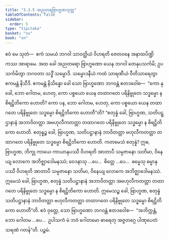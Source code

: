 ```yaml
---
title: "3.3.5 အညတရဗြာဟ္မဏသုတ္တ"
tableOfContents: false
sidebar:
  order: 5
type: "tipitaka"
basket: "su"
book: "sn"
---
```



<DynamicBreadcrumb />

<Division number="391" book="sn" e="ch" v="18" p="337">

<Paragraph number="876" book="sn">
ဧဝံ မေ သုတံ—  ဧကံ သမယံ ဘဂဝါ သာဝတ္ထိယံ ဝိဟရတိ ဇေတဝနေ အနာထပိဏ္ဍိကဿ အာရာမေ. အထ ခေါ အညတရော ဗြာဟ္မဏော ယေန ဘဂဝါ တေနုပသင်္ကမိ; ဥပသင်္ကမိတွာ ဘဂဝတာ သဒ္ဓိံ သမ္မောဒိ. သမ္မောဒနီယံ ကထံ သာရဏီယံ ဝီတိသာရေတွာ ဧကမန္တံ နိသီဒိ. ဧကမန္တံ နိသိန္နော ခေါ သော ဗြာဟ္မဏော ဘဂဝန္တံ ဧတဒဝေါစ—  “ကော နု ခေါ, ဘော ဂေါတမ, ဟေတု, ကော ပစ္စယော ယေန တထာဂတေ ပရိနိဗ္ဗုတေ သဒ္ဓမ္မော န စိရဋ္ဌိတိကော ဟောတိ? ကော ပန, ဘော ဂေါတမ, ဟေတု, ကော ပစ္စယော ယေန တထာဂတေ ပရိနိဗ္ဗုတေ သဒ္ဓမ္မော စိရဋ္ဌိတိကော ဟောတီ”တိ?
</Paragraph>

<Paragraph number="877" book="sn">
“စတုန္နံ ခေါ, ဗြာဟ္မဏ, သတိပဋ္ဌာနာနံ အဘာဝိတတ္တာ အဗဟုလီကတတ္တာ တထာဂတေ ပရိနိဗ္ဗုတေ သဒ္ဓမ္မော န စိရဋ္ဌိတိကော ဟောတိ. စတုန္နဉ္စ ခေါ, ဗြာဟ္မဏ, သတိပဋ္ဌာနာနံ ဘာဝိတတ္တာ ဗဟုလီကတတ္တာ တထာဂတေ ပရိနိဗ္ဗုတေ သဒ္ဓမ္မော စိရဋ္ဌိတိကော ဟောတိ.
</Paragraph>

<Paragraph number="878" book="sn">
ကတမေသံ စတုန္နံ? ဣဓ, ဗြာဟ္မဏ, ဘိက္ခု ကာယေ ကာယာနုပဿီ ဝိဟရတိ အာတာပီ သမ္ပဇာနော သတိမာ, ဝိနေယျ လောကေ အဘိဇ္ဈာဒေါမနဿံ; ဝေဒနာသု …ပေ…  စိတ္တေ …ပေ…  ဓမ္မေသု ဓမ္မာနုပဿီ ဝိဟရတိ အာတာပီ သမ္ပဇာနော သတိမာ, ဝိနေယျ လောကေ အဘိဇ္ဈာဒေါမနဿံ. ဣမေသံ ခေါ, ဗြာဟ္မဏ, စတုန္နံ သတိပဋ္ဌာနာနံ အဘာဝိတတ္တာ အဗဟုလီကတတ္တာ တထာဂတေ ပရိနိဗ္ဗုတေ သဒ္ဓမ္မော န စိရဋ္ဌိတိကော ဟောတိ. ဣမေသဉ္စ ခေါ, ဗြာဟ္မဏ, စတုန္နံ သတိပဋ္ဌာနာနံ ဘာဝိတတ္တာ ဗဟုလီကတတ္တာ တထာဂတေ ပရိနိဗ္ဗုတေ သဒ္ဓမ္မော စိရဋ္ဌိတိကော ဟောတီ”တိ.
</Paragraph>

<Paragraph number="879" book="sn">
ဧဝံ ဝုတ္တေ, သော ဗြာဟ္မဏော ဘဂဝန္တံ ဧတဒဝေါစ—  “အဘိက္ကန္တံ, ဘော ဂေါတမ …ပေ…  ဥပါသကံ မံ ဘဝံ ဂေါတမော ဓာရေတု အဇ္ဇတဂ္ဂေ ပါဏုပေတံ သရဏံ ဂတန်”တိ.

</Paragraph>
</Division>

<Paragraph number="880" type="center" book="sn">
ပဉ္စမံ.
</Paragraph>